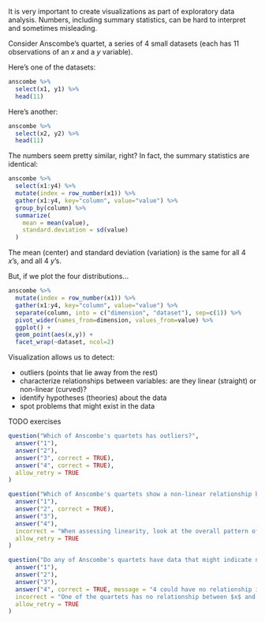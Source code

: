 It is very important to create visualizations as part of exploratory data analysis. Numbers, including summary statistics, can be hard to interpret and sometimes misleading.

Consider Anscombe's quartet, a series of 4 small datasets (each has 11 observations of an *x* and a *y* variable).

Here's one of the datasets:

```r
anscombe %>%
  select(x1, y1) %>%
  head(11)
```

Here's another:

```r
anscombe %>%
  select(x2, y2) %>%
  head(11)
```

The numbers seem pretty similar, right? In fact, the summary statistics are identical:

```r
anscombe %>%
  select(x1:y4) %>%
  mutate(index = row_number(x1)) %>%
  gather(x1:y4, key="column", value="value") %>%
  group_by(column) %>%
  summarize(
    mean = mean(value),
    standard.deviation = sd(value)
  )
```

The mean (center) and standard deviation (variation) is the same for all 4 *x*'s, and all 4 *y*'s.

But, if we plot the four distributions...

```r
anscombe %>%
  mutate(index = row_number(x1)) %>%
  gather(x1:y4, key="column", value="value") %>%
  separate(column, into = c("dimension", "dataset"), sep=c(1)) %>%
  pivot_wider(names_from=dimension, values_from=value) %>%
  ggplot() +
  geom_point(aes(x,y)) +
  facet_wrap(~dataset, ncol=2)
```

Visualization allows us to detect:

* outliers (points that lie away from the rest)
* characterize relationships between variables: are they linear (straight) or non-linear (curved)?
* identify hypotheses (theories) about the data
* spot problems that might exist in the data

<!-- Book version -->

TODO exercises

<!-- End book -->

<!-- Tutorial version -->

```r
question("Which of Anscombe's quartets has outliers?",
  answer("1"),
  answer("2"),
  answer("3", correct = TRUE),
  answer("4", correct = TRUE),
  allow_retry = TRUE
)
```

```r
question("Which of Anscombe's quartets show a non-linear relationship between $x$ and $y$?",
  answer("1"),
  answer("2", correct = TRUE),
  answer("3"),
  answer("4"),
  incorrect = "When assessing linearity, look at the overall pattern of the majority of data points. One or two points in strange places could just be outliers from an otherwise linear pattern.",
  allow_retry = TRUE
)
```

```r
question("Do any of Anscombe's quartets have data that might indicate no relationship between $x$ and $y$?",
  answer("1"),
  answer("2"),
  answer("3"),
  answer("4", correct = TRUE, message = "4 could have no relationship if the outlier is a error (rather than a correct observation."),
  incorrect = "One of the quartets has no relationship between $x$ and $y$ for most of the data points, except for one outlier...",
  allow_retry = TRUE
)
```

<!-- End tutorial -->
